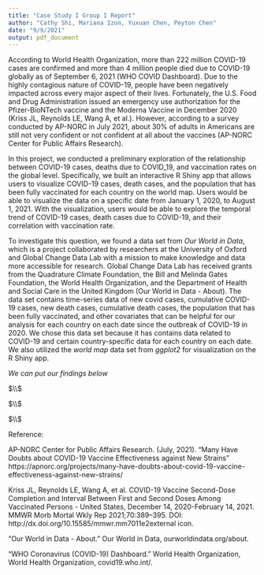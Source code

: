 ```yaml
---
title: "Case Study I Group I Report"
author: "Cathy Shi, Mariana Izon, Yuxuan Chen, Peyton Chen"
date: "9/9/2021"
output: pdf_document
---
```



According to World Health Organization, more than 222 million COVID-19 cases are confirmed and more than 4 million people died due to COVID-19 globally as of September 6, 2021 (WHO COVID Dashboard). Due to the highly contagious nature of COVID-19, people have been negatively impacted across every major aspect of their lives. Fortunately, the U.S. Food and Drug Administration issued an emergency use authorization for the Pfizer-BioNTech vaccine and the Moderna Vaccine in December 2020 (Kriss JL, Reynolds LE, Wang A, et al.). However, according to a survey conducted by AP-NORC in July 2021, about 30% of adults in Americans are still not very confident or not confident at all about the vaccines (AP-NORC Center for Public Affairs Research).

In this project, we conducted a preliminary exploration of the relationship between COVID-19 cases, deaths due to COVID_19, and vaccination rates on the global level. Specifically, we built an interactive R Shiny app that allows users to visualize COVID-19 cases, death cases, and the population that has been fully vaccinated for each country on the world map. Users would be able to visualize the data on a specific date from January 1, 2020, to August 1, 2021. With the visualization, users would be able to explore the temporal trend of COVID-19 cases, death cases due to COVID-19, and their correlation with vaccination rate.

To investigate this question, we found a data set from *Our World in Data*, which is a project collaborated by researchers at the University of Oxford and Global Change Data Lab with a mission to make knowledge and data more accessible for research. Global Change Data Lab has received grants from the Quadrature Climate Foundation, the Bill and Melinda Gates Foundation, the World Health Organization, and the Department of Health and Social Care in the United Kingdom (Our World in Data - About). The data set contains time-series data of new covid cases, cumulative COVID-19 cases, new death cases, cumulative death cases, the population that has been fully vaccinated, and other covariates that can be helpful for our analysis for each country on each date since the outbreak of COVID-19 in 2020. We chose this data set because it has contains data related to COVID-19 and certain country-specific data for each country on each date. We also utilized the *world map* data set from *ggplot2* for visualization on the R Shiny app.


*We can put our findings below*

$\\$

$\\$

$\\$


Reference:

AP-NORC Center for Public Affairs Research.  (July, 2021). “Many Have Doubts about COVID-19 Vaccine Effectiveness against New Strains” https://apnorc.org/projects/many-have-doubts-about-covid-19-vaccine-effectiveness-against-new-strains/

Kriss JL, Reynolds LE, Wang A, et al. COVID-19 Vaccine Second-Dose Completion and Interval Between First and Second Doses Among Vaccinated Persons - United States, December 14, 2020-February 14, 2021. MMWR Morb Mortal Wkly Rep 2021;70:389–395. DOI: http://dx.doi.org/10.15585/mmwr.mm7011e2external icon.


“Our World in Data - About.” Our World in Data, ourworldindata.org/about. 

“WHO Coronavirus (COVID-19) Dashboard.” World Health Organization, World Health Organization, covid19.who.int/. 


